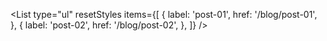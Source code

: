 <List
  type="ul"
  resetStyles
  items={[
    {
      label: 'post-01',
      href: '/blog/post-01',
    },
    {
      label: 'post-02',
      href: '/blog/post-02',
    },
  ]}
/>
